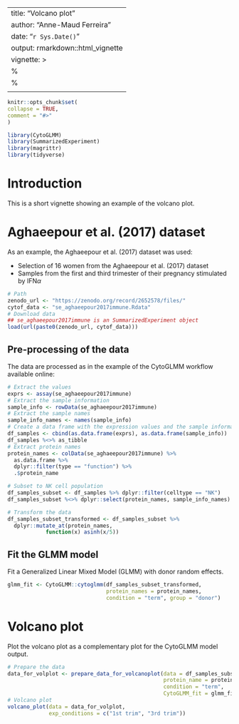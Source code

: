 ---
title: "Volcano plot"
author: "Anne-Maud Ferreira"
date: "`r Sys.Date()`"
output: rmarkdown::html_vignette
vignette: >
%\VignetteIndexEntry{Volcano plot}
  %\VignetteEngine{knitr::rmarkdown}
  \usepackage[utf8]{inputenc}
  ---
  
  ```r
  knitr::opts_chunk$set(
  collapse = TRUE,
  comment = "#>"
  )
  ```
  
  ```r
  library(CytoGLMM)
library(SummarizedExperiment)
library(magrittr)
library(tidyverse)
```

# Introduction

This is a short vignette showing an example of the volcano plot.

# Aghaeepour et al. (2017) dataset

As an example, the Aghaeepour et al. (2017) dataset was used:

- Selection of 16 women from the Aghaeepour et al. (2017) dataset 
- Samples from the first and third trimester of their pregnancy stimulated by IFN$\alpha$


```r
# Path
zenodo_url <- "https://zenodo.org/record/2652578/files/"
cytof_data <- "se_aghaeepour2017immune.Rdata"
# Download data
## se_aghaeepour2017immune is an SummarizedExperiment object
load(url(paste0(zenodo_url, cytof_data)))
```

## Pre-processing of the data 

The data are processed as in the example of the CytoGLMM workflow available online: 

```r
# Extract the values
exprs <- assay(se_aghaeepour2017immune)
# Extract the sample information
sample_info <- rowData(se_aghaeepour2017immune)
# Extract the sample names
sample_info_names <- names(sample_info)
# Create a data frame with the expression values and the sample information
df_samples <- cbind(as.data.frame(exprs), as.data.frame(sample_info))
df_samples %<>% as_tibble
# Extract protein names
protein_names <- colData(se_aghaeepour2017immune) %>% 
  as.data.frame %>% 
  dplyr::filter(type == "function") %>%
  .$protein_name

# Subset to NK cell population
df_samples_subset <- df_samples %>% dplyr::filter(celltype == "NK")
df_samples_subset %<>% dplyr::select(protein_names, sample_info_names)

# Transform the data
df_samples_subset_transformed <- df_samples_subset %>% 
  dplyr::mutate_at(protein_names, 
            function(x) asinh(x/5))


```

## Fit the GLMM model

Fit a Generalized Linear Mixed Model (GLMM) with donor random effects.

```r
glmm_fit <- CytoGLMM::cytoglmm(df_samples_subset_transformed, 
                               protein_names = protein_names,
                               condition = "term", group = "donor")
```

# Volcano plot

Plot the volcano plot as a complementary plot for the CytoGLMM model output.

```r
# Prepare the data
data_for_volplot <- prepare_data_for_volcanoplot(data = df_samples_subset, 
                                                 protein_name = protein_names,
                                                 condition = "term", 
                                                 CytoGLMM_fit = glmm_fit)
# Volcano plot
volcano_plot(data = data_for_volplot, 
             exp_conditions = c("1st trim", "3rd trim"))
```

